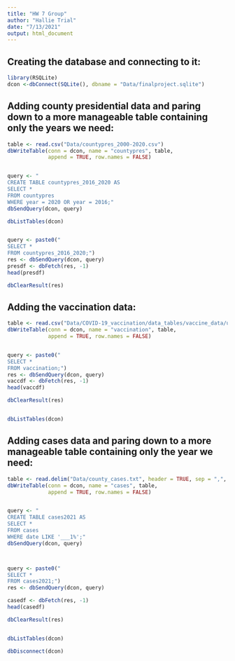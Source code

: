 ```yaml
---
title: "HW 7 Group"
author: "Hallie Trial"
date: "7/13/2021"
output: html_document
---
```



## Creating the database and connecting to it:
```r
library(RSQLite)
dcon <-dbConnect(SQLite(), dbname = "Data/finalproject.sqlite")
```


## Adding county presidential data and paring down to a more manageable table containing only the years we need:
```r
table <- read.csv("Data/countypres_2000-2020.csv")
dbWriteTable(conn = dcon, name = "countypres", table,
             append = TRUE, row.names = FALSE)


query <- "
CREATE TABLE countypres_2016_2020 AS
SELECT *
FROM countypres
WHERE year = 2020 OR year = 2016;"
dbSendQuery(dcon, query)

dbListTables(dcon)


query <- paste0("
SELECT *	
FROM countypres_2016_2020;")
res <- dbSendQuery(dcon, query)
presdf <- dbFetch(res, -1)
head(presdf)

dbClearResult(res)

```


## Adding the vaccination data:
```r
table <- read.csv("Data/COVID-19_vaccination/data_tables/vaccine_data/us_data/time_series/people_vaccinated_us_timeline.csv")
dbWriteTable(conn = dcon, name = "vaccination", table,
             append = TRUE, row.names = FALSE)


query <- paste0("
SELECT *	
FROM vaccination;")
res <- dbSendQuery(dcon, query)
vaccdf <- dbFetch(res, -1)
head(vaccdf)

dbClearResult(res)


dbListTables(dcon)


```


## Adding cases data and paring down to a more manageable table containing only the year we need:
```r
table <- read.delim("Data/county_cases.txt", header = TRUE, sep = ",", dec = ".")
dbWriteTable(conn = dcon, name = "cases", table,
             append = TRUE, row.names = FALSE)


query <- "
CREATE TABLE cases2021 AS
SELECT *
FROM cases
WHERE date LIKE '___1%';"
dbSendQuery(dcon, query)



query <- paste0("
SELECT *	
FROM cases2021;")
res <- dbSendQuery(dcon, query)

casedf <- dbFetch(res, -1)
head(casedf)

dbClearResult(res)


dbListTables(dcon)

dbDisconnect(dcon)

```

